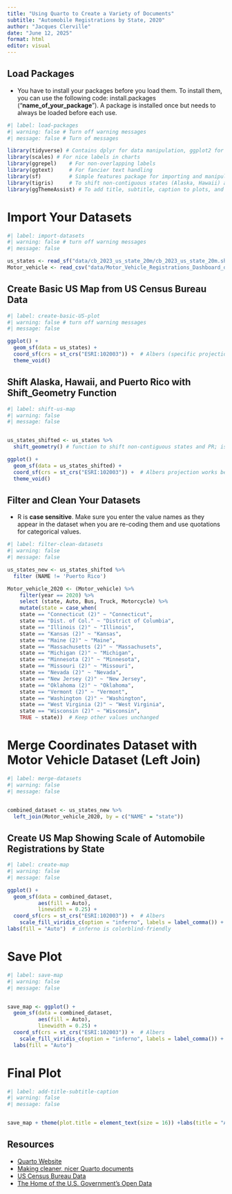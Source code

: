 ```yaml
---
title: "Using Quarto to Create a Variety of Documents"
subtitle: "Automobile Registrations by State, 2020"
author: "Jacques Clerville"
date: "June 12, 2025"
format: html
editor: visual
---
```


## Load Packages

-   You have to install your packages before you load them. To install them, you can use the following code: install.packages ("**name_of_your_package**"). A package is installed once but needs to always be loaded before each use.

```r
#| label: load-packages
#| warning: false # Turn off warning messages
#| message: false # Turn of messages

library(tidyverse) # Contains dplyr for data manipulation, ggplot2 for data visualization, readr for csv files, and more
library(scales) # For nice labels in charts
library(ggrepel)    # For non-overlapping labels
library(ggtext)     # For fancier text handling
library(sf)         # Simple features package for importing and manipulating spatial data
library(tigris)     # To shift non-contiguous states (Alaska, Hawaii) and Puerto Rico and other functionalities
library(ggThemeAssist) # To add title, subtitle, caption to plots, and more
```

# Import Your Datasets

```r
#| label: import-datasets
#| warning: false # turn off warning messages
#| message: false

us_states <- read_sf("data/cb_2023_us_state_20m/cb_2023_us_state_20m.shp") # data from the US Census Bureau
Motor_vehicle <- read_csv("data/Motor_Vehicle_Registrations_Dashboard_data.csv") # We can also use read.csv function, which is included in Base R; data accessed from data.gov
```

## Create Basic US Map from US Census Bureau Data

```r
#| label: create-basic-US-plot
#| warning: false # turn off warning messages
#| message: false

ggplot() +
  geom_sf(data = us_states) +
  coord_sf(crs = st_crs("ESRI:102003")) +  # Albers (specific projection for the contiguous US and often used for US maps; can distort shapes for non-contiguous states)
  theme_void()
```

## Shift Alaska, Hawaii, and Puerto Rico with Shift_Geometry Function

```r
#| label: shift-us-map
#| warning: false
#| message: false


us_states_shifted <- us_states %>%
  shift_geometry() # function to shift non-contiguous states and PR; is included in tigris package

ggplot() +
  geom_sf(data = us_states_shifted) +
  coord_sf(crs = st_crs("ESRI:102003")) +  # Albers projection works best when non-contiguous states are shifted
  theme_void()
```

## Filter and Clean Your Datasets

-   R is **case sensitive**. Make sure you enter the value names as they appear in the dataset when you are re-coding them and use quotations for categorical values.

```r
#| label: filter-clean-datasets
#| warning: false
#| message: false

us_states_new <- us_states_shifted %>%
  filter (NAME != 'Puerto Rico') 

Motor_vehicle_2020 <- (Motor_vehicle) %>%
    filter(year == 2020) %>% 
    select (state, Auto, Bus, Truck, Motorcycle) %>% 
    mutate(state = case_when(
    state == "Connecticut (2)" ~ "Connecticut",
    state == "Dist. of Col." ~ "District of Columbia",
    state == "Illinois (2)" ~ "Illinois",
    state == "Kansas (2)" ~ "Kansas",
    state == "Maine (2)" ~ "Maine",
    state == "Massachusetts (2)" ~ "Massachusets",
    state == "Michigan (2)" ~ "Michigan",
    state == "Minnesota (2)" ~ "Minnesota",
    state == "Missouri (2)" ~ "Missouri",
    state == "Nevada (2)" ~ "Nevada",
    state == "New Jersey (2)" ~ "New Jersey",
    state == "Oklahoma (2)" ~ "Oklahoma",
    state == "Vermont (2)" ~ "Vermont",
    state == "Washington (2)" ~ "Washington",
    state == "West Virginia (2)" ~ "West Virginia",
    state == "Wisconsin (2)" ~ "Wisconsin",
    TRUE ~ state))  # Keep other values unchanged
```

# Merge Coordinates Dataset with Motor Vehicle Dataset (Left Join)

```r
#| label: merge-datasets
#| warning: false
#| message: false


combined_dataset <- us_states_new %>% 
  left_join(Motor_vehicle_2020, by = c("NAME" = "state"))
```

## Create US Map Showing Scale of Automobile Registrations by State

```r
#| label: create-map
#| warning: false
#| message: false

ggplot() + 
  geom_sf(data = combined_dataset, 
          aes(fill = Auto),
          linewidth = 0.25) +
  coord_sf(crs = st_crs("ESRI:102003")) +  # Albers
    scale_fill_viridis_c(option = "inferno", labels = label_comma()) +
labs(fill = "Auto")  # inferno is colorblind-friendly
```

# Save Plot

```r
#| label: save-map
#| warning: false
#| message: false


save_map <- ggplot() + 
  geom_sf(data = combined_dataset, 
          aes(fill = Auto),
          linewidth = 0.25) +
  coord_sf(crs = st_crs("ESRI:102003")) +  # Albers
    scale_fill_viridis_c(option = "inferno", labels = label_comma()) +
  labs(fill = "Auto")
```

# Final Plot

```r
#| label: add-title-subtitle-caption
#| warning: false
#| message: false


save_map + theme(plot.title = element_text(size = 16)) +labs(title = "Automobile Registrations by State, United States, 2020") + theme(plot.subtitle = element_text(size = 12)) +labs(subtitle = "California, Texas, and Florida had the highest number of registered automobiles") + theme(plot.caption = element_text(size = 10)) +labs(caption = "Source: US Census Bureau and US Government's Open Data")
```

## Resources

-   [Quarto Website](https://quarto.org)
-   [Making cleaner, nicer Quarto documents](https://datavizs24.classes.andrewheiss.com/news/2024-06-11_cleaner-nicer-qmd-output.html)
-   [US Census Bureau Data](https://www.census.gov/data.html)
-   [The Home of the U.S. Government's Open Data](https://data.gov/)
